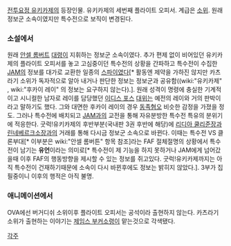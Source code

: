 [[전투요정 유키카제]]의 등장인물. 유키카제의 세번째 플라이트 오피서. 계급은 [[소위]]. 원래 정보군 소속이였지만 특수전으로 보직이 변경된다.

=== 소설에서 ===
원래 [[안셀 롬버트]] [[대령]]이 지휘하는 정보군 소속이였다. 추가 편제 없이 비어있던 유키카제의 플라이트 오피서를 놓고 고심중이던 특수전의 상황을 간파하고 특수전이 수집한 [[JAM]]의 정보를 대가로 교환한 일종의 [[스파이]]였다[* 활동엔 제약을 가하진 않지만 카츠라기 소위가 독자적으로 알아 내거나 판단한 정보는 정보군과 공유함((wiki:"유키카제" , wiki:"후카이 레이" 의 정보는 요구하지 않는다).]. 원래 성격이 명령에 충실한 기계적이고 시니컬한 남자로 레이를 담당했던 [[이디스 포스]] [[대위]]는 예전의 레이와 거의 판박이라고 말하기도 했다. 그와 대면한 후카이 레이의 경우 [[동족혐오]] 비슷한 감정을 가졌을 정도. 그러나 특수전에 배치되고 [[JAM]]과의 교전을 통해 자유분방한 특수전 특유의 분위기에 적응한다. 굿럭!유키카제의 후반부분(국내판 3권 후반에 해당)에 [[리디아 쿨리]]준장과 [[린네베르크]]소장과의 거래를 통해 다시금 정보군 소속으로 바뀐다. 이때는 특수전 VS 클론부대[* 이부분은 wiki:"안셀 롬버튼" 항목 참조]라는 FAF 절체절명의 상황에서 특수전이 남기는 '''유언'''이라는 의미로[* 특수전이 제 기능을 하지 못하거나 JAM에게 넘어갔을때 이후 FAF의 행동방향을 제시할 수 있는 정보를 쥐고있다. 굿럭!유키카제까지는 아직 특수전이 건재하기때문에 소속이 다시 바뀐후에도 정보는 밝히지 않았다.]. 3부가 집필중이니 이후의 행적은 아직 불명.

=== 애니메이션에서 ===
OVA에선 버거디쉬 소위이후 플라이트 오피서는 공석이라 출현하지 않는다. 카츠라기 소위가 출현하는 이야기는 [[제임스 부커]]소령이 맡는것으로 각색됐다.
 
[[각주]]
